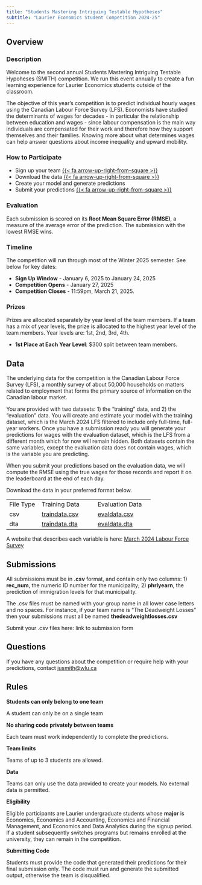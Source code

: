 ```yaml
---
title: "Students Mastering Intriguing Testable Hypotheses"
subtitle: "Laurier Economics Student Competition 2024-25"
---
```


## Overview

### Description

Welcome to the second annual Students Mastering Intriguing Testable Hypoheses (SMITH) competition.  We run this event annually to create a fun learning experience for Laurier Economics students outside of the classroom.

The objective of this year's competition is to predict individual hourly wages using the Canadian Labour Force Survey (LFS). Economists have studied the determinants of wages for decades - in particular the relationship between education and wages - since labour compensation is the main way individuals are compensated for their work and therefore how they support themselves and their families.  Knowing more about what determines wages can help answer questions about income inequality and upward mobility.

### How to Participate

-   Sign up your team [{{< fa arrow-up-right-from-square >}}](https://wlu.ca1.qualtrics.com/jfe/form/SV_7ZMqcJ1qKIHhwfI)
-   Download the data [{{< fa arrow-up-right-from-square >}}](#sec-data)
-   Create your model and generate predictions
-   Submit your predictions [{{< fa arrow-up-right-from-square >}}](#sec-submit)

### Evaluation

Each submission is scored on its **Root Mean Square Error (RMSE)**, a measure of the average error of the prediction. The submission with the lowest RMSE wins.

### Timeline

The competition will run through most of the Winter 2025 semester.  See below for key dates:

-   **Sign Up Window** - January 6, 2025 to January 24, 2025 
-   **Competition Opens** - January 27, 2025
-   **Competition Closes** - 11:59pm, March 21, 2025.

### Prizes

Prizes are allocated separately by year level of the team members. If a team has a mix of year levels, the prize is allocated to the highest year level of the team members. Year levels are: 1st, 2nd, 3rd, 4th.

-   **1st Place at Each Year Level**: \$300 split between team members.

## Data {#sec-data}

The underlying data for the competition is the Canadian Labour Force Survey (LFS), a monthly survey of about 50,000 households on matters related to employment that forms the primary source of information on the Canadian labour market.  

You are provided with two datasets: 1) the "training" data, and 2) the "evaluation" data. You will create and estimate your model with the training dataset, which is the March 2024 LFS filtered to include only full-time, full-year workers.  Once you have a submission ready you will generate your predictions for wages with the evaluation dataset, which is the LFS from a different month which for now will remain hidden. Both datasets contain the same variables, except the evaluation data does not contain wages, which is the variable you are predicting.

When you submit your predictions based on the evaluation data, we will compute the RMSE using the true wages for those records and report it on the leaderboard at the end of each day.

Download the data in your preferred format below.

|           |                                   |                                   |
|----------------|----------------------------|----------------------------|
| File Type | Training Data                         | Evaluation Data                   |
| csv       | [traindata.csv](data/testdata.csv) | [evaldata.csv](data/evaldata.csv) |
| dta       | [traindata.dta](data/testdata.dta) | [evaldata.dta](data/evaldata.dta) |

A website that describes each variable is here: [March 2024 Labour Force Survey](https://borealisdata.ca/ddi_explore/index.html?siteUrl=https://borealisdata.ca&dvLocale=en&fileId=722312)

## Submissions {#sec-submit}

All submissions must be in **.csv** format, and contain only two columns: 1) **rec_num**, the numeric ID number for the municipality; 2) **phrlyearn**, the prediction of immigration levels for that municipality.

The .csv files must be named with your group name in all lower case letters and no spaces. For instance, if your team name is "The Deadweight Losses" then your submissions must all be named **thedeadweightlosses.csv**

Submit your .csv files here: link to submission form <!-- [link to submission form](https://forms.gle/azMhqbfM1xNsiK546) -->



## Questions

If you have any questions about the competition or require help with your predictions, contact <a href="mailto:jusmith@wlu.ca">jusmith@wlu.ca</a>

## Rules

**Students can only belong to one team**

A student can only be on a single team

**No sharing code privately between teams**

Each team must work independently to complete the predictions.

**Team limits**

Teams of up to 3 students are allowed.

**Data**

Teams can only use the data provided to create your models. No external data is permitted.

**Eligibility**

Eligible participants are Laurier undergraduate students whose **major** is Economics, Economics and Accounting, Economics and Financial Management, and Economics and Data Analytics during the signup period. If a student subsequently switches programs but remains enrolled at the university, they can remain in the competition.

**Submitting Code**

Students must provide the code that generated their predictions for their final submission only. The code must run and generate the submitted output, otherwise the team is disqualified.
